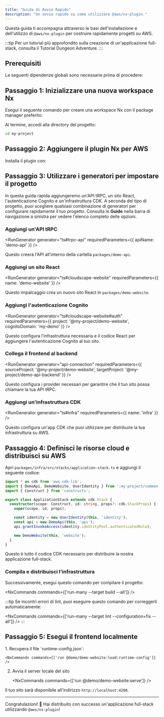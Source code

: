 ```yaml
---
title: "Guida di Avvio Rapido"
description: "Un avvio rapido su come utilizzare @aws/nx-plugin."
---
```





Questa guida ti accompagna attraverso le basi dell'installazione e dell'utilizzo di `@aws/nx-plugin` per costruire rapidamente progetti su AWS.

:::tip
Per un tutorial più approfondito sulla creazione di un'applicazione full-stack, consulta il <Link path="get_started/tutorials/dungeon-game/overview">Tutorial Dungeon Adventure</Link>.
:::

## Prerequisiti

Le seguenti dipendenze globali sono necessarie prima di procedere:

<Snippet name="prerequisites" />

## Passaggio 1: Inizializzare una nuova workspace Nx

Esegui il seguente comando per creare una workspace Nx con il package manager preferito:

<CreateNxWorkspaceCommand workspace="my-project" />

Al termine, accedi alla directory del progetto:

```sh
cd my-project
```

## Passaggio 2: Aggiungere il plugin Nx per AWS

Installa il plugin con:

<InstallCommand dev pkg="@aws/nx-plugin" />

## Passaggio 3: Utilizzare i generatori per impostare il progetto

In questa guida rapida aggiungeremo un'API tRPC, un sito React, l'autenticazione Cognito e un'infrastruttura CDK. A seconda del tipo di progetto, puoi scegliere qualsiasi combinazione di generatori per configurare rapidamente il tuo progetto. Consulta le __Guide__ nella barra di navigazione a sinistra per vedere l'elenco completo delle opzioni.

### Aggiungi un'API tRPC

<RunGenerator generator="ts#trpc-api" requiredParameters={{ apiName: 'demo-api' }} />

Questo creerà l'API all'interno della cartella `packages/demo-api`.

### Aggiungi un sito React

<RunGenerator generator="ts#cloudscape-website" requiredParameters={{ name: 'demo-website' }} />

Questo impalcaggio crea un nuovo sito React in `packages/demo-website`.

### Aggiungi l'autenticazione Cognito

<RunGenerator generator="ts#cloudscape-website#auth" requiredParameters={{ project: '@my-project/demo-website', cognitoDomain: 'my-demo' }} />

Questo configura l'infrastruttura necessaria e il codice React per aggiungere l'autenticazione Cognito al tuo sito.

### Collega il frontend al backend

<RunGenerator generator="api-connection" requiredParameters={{ sourceProject: '@my-project/demo-website', targetProject: '@my-project/demo-api-backend' }} />

Questo configura i provider necessari per garantire che il tuo sito possa chiamare la tua API tRPC.

### Aggiungi un'infrastruttura CDK

<RunGenerator generator="ts#infra" requiredParameters={{ name: 'infra' }} />

Questo configura un'app CDK che puoi utilizzare per distribuire la tua infrastruttura su AWS.

## Passaggio 4: Definisci le risorse cloud e distribuisci su AWS

Apri `packages/infra/src/stacks/application-stack.ts` e aggiungi il seguente codice:

```typescript
import * as cdk from 'aws-cdk-lib';
import { DemoApi, DemoWebsite, UserIdentity } from ':my-project/common-constructs';
import { Construct } from 'constructs';

export class ApplicationStack extends cdk.Stack {
  constructor(scope: Construct, id: string, props?: cdk.StackProps) {
    super(scope, id, props);

    const identity = new UserIdentity(this, 'identity');
    const api = new DemoApi(this, 'api');
    api.grantInvokeAccess(identity.identityPool.authenticatedRole);

    new DemoWebsite(this, 'website');
  }
}
```

Questo è tutto il codice CDK necessario per distribuire la nostra applicazione full-stack.

### Compila e distribuisci l'infrastruttura

Successivamente, esegui questo comando per compilare il progetto:

<NxCommands commands={['run-many --target build --all']} />

:::tip
Se incontri errori di lint, puoi eseguire questo comando per correggerli automaticamente:

<NxCommands commands={['run-many --target lint --configuration=fix --all']} />
:::

## Passaggio 5: Esegui il frontend localmente

<Steps>
1. Recupera il file `runtime-config.json`:

    <NxCommands commands={['run @demo/demo-website:load:runtime-config']} />

2. Avvia il server locale del sito

    <NxCommands commands={['run @demo/demo-website:serve']} />
</Steps>

Il tuo sito sarà disponibile all'indirizzo `http://localhost:4200`.

---

Congratulazioni! 🎉 Hai distribuito con successo un'applicazione full-stack utilizzando `@aws/nx-plugin`!